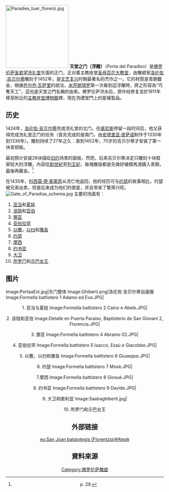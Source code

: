 {{Otheruses|subject=浮雕|other=UFO宗教組織|天堂之門}}
{{Coord|43|46|23.05|N|11|15|18.84|E|type:landmark|display=title}}
[[File:Paradies_tuer_florenz.jpg|200px]]
<!-- {{佛罗伦萨主教座堂广场}} -->
'''天堂之门（浮雕）'''（Porta del Paradiso）是[[佛罗伦萨圣若望洗礼堂|佛罗伦萨圣若望洗礼堂]]东面的正门，正对着主教座堂[[圣母百花大教堂|圣母百花大教堂]]，由雕塑家[[洛伦佐·吉贝尔蒂|洛伦佐·吉贝尔蒂]]雕刻于1452年，是[[文艺复兴|文艺复兴]]时期最著名的杰作之一。它的材質是青銅鍍金，根據[[乔尔乔·瓦萨里|乔尔乔·瓦萨里]]的說法，[[米开朗琪罗|米开朗琪罗]]第一次看到這浮雕時，將之形容為“巧奪天工”，這也是天堂之門名稱的由來。佛罗伦萨洪水后，原作经修复並於1911年移至附近的[[主教座堂博物館_(佛羅倫薩)|主教座堂博物館]]裡，現在洗禮堂門上的是複製品。

==历史==
1424年，[[洛伦佐·吉贝尔蒂|洛伦佐·吉贝尔蒂]]完成洗礼堂的北门，在[[威尼斯|威尼斯]]停留一段时间后，他又获得完成洗礼堂正门的任务（首先完成的是南门，由[[安德里亚·皮萨诺|安德里亚·皮萨诺]]制作于1330年到1336年）。雕刻持续了27年之久：直到1452年，70岁的吉贝尔蒂才安装了第一块青铜板。

最初预计安装28块描绘[[旧约|旧约]]场景的面板，然而，后来吉贝尔蒂决定只雕刻十块框架较大的浮雕，內容從[[創世紀|創世紀]]至[[列王紀_(聖經)|列王紀]]，每塊雕版都是先做好蠟模再澆鑄入青銅，最後再鍍金。<ref>{{Cite book|first=Roy T.|last=Matthews|others=盧明華等譯|year=2013|origyear=2011|title=The Western Humanities|trans_title=人文通識課III|publisher=世界圖書出版公司北京分公司|location=北京|isbn= 978-7-5100-6722-8}} p. 29.</ref>

在1435年，[[科西莫·德·美第奇|科西莫·德·美第奇]]从流亡地返回，他的经历可与[[約瑟_(舊約聖經)|约瑟]]的故事相比，约瑟被兄弟出卖，但是后来成为他们的救星，并且带来了繁荣兴旺。
[[Image:Gate_of_Paradise_schema.jpg|thumb]]
主要的场面有：
#[[亚当|亚当]]和[[夏娃|夏娃]]
#[[该隐|该隐]]和[[亚伯|亚伯]]
#[[挪亚|挪亚]]
#[[亚伯拉罕|亚伯拉罕]]
#[[以撒|以撒]]，[[以扫|以扫]]和[[雅各|雅各]]
#[[約瑟_(舊約聖經)|约瑟]]
#[[摩西|摩西]]
#[[约书亚|约书亚]]
#[[大卫|大卫]]
#[[所罗门|所罗门]]和[[示巴女王|示巴女王]]

==图片==
<gallery>
Image:PortaaEst.jpg|东门整体
Image:Ghiberti.png|洛伦佐·吉贝尔蒂自画像
Image:Formella battistero 1 Adamo ed Eva.JPG|<center>1. 亚当与夏娃
Image:Formella battistero 2 Caino e Abele.JPG|<center>2. 该隐和亚伯
Image:Detalle en Puerta Paraíso, Baptisterio de San Giovani 2, Florencia.JPG|<center>3. 挪亚
Image:Formella battistero 4 Abramo 02.JPG|<center>4. 亚伯拉罕
Image:Formella battistero 5 Isacco, Esaù e Giacobbe.JPG|<center>5. 以撒，以扫和雅各
Image:Formella battistero 6 Giuseppe.JPG|<center>6. 约瑟
Image:Formella battistero 7 Mosè.JPG|<center>7.摩西
Image:Formella battistero 8 Giosuè.JPG|<center>8. 约书亚
Image:Formella battistero 9 Davide.JPG|<center>9. 大卫和歌利亚
Image:Saabaghiberti.jpg|<center>10. 所罗门和示巴女王

</gallery>
 
==外部链接==
{{Commonscat|The Gates of Paradise}}

[[Category:佛罗伦萨雕塑|Category:佛罗伦萨雕塑]]

[[eu:San_Joan_bataiotegia_(Florentzia)#Ateak|eu:San Joan bataiotegia (Florentzia)#Ateak]]

==資料來源==
{{Reflist}}